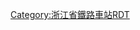 <noinclude>{{BS-map
| title = 海宁站站线布置图
| map = </noinclude>
CONTg\CONTg~~[[沪昆铁路]][[上海站]]方向
STRg\STRf
ABZg2\STR+c3
STR+c1\ABZg+4
\STR\ABZg2\STRc3
\STR+c2\ABZg3!~STRc1\STR+4
\ABZg+1\STR+c4\STR
\STRc2\ABZg3\STR\ABZg2\STRc3
STRc2\ABZ1+3f\STR+c4\STR\STR+c1\STR+4
STRc2\STR3+1\STR+c4\STR\STR\STR\STR\
STR+1!~num6l\STRc4\STR!~num4l\STR!~num2l\STR!~num1l\STR!~num3l\STR!~num7l\
STR\BS!~num3r\STR\STR\STR\STR\STR\BS
STR\BS!~num2l\STR\STR\STR\STR\STR\BS
STR\BS\STR\STR\STR\STR\STR\BS
STR\BS\STR\STR\STR\STR\STR\BS
STR\BS\STR\STR\STR\STR\STR\BS!~num1r
STR2\STRc3\STR\STR\STR+c2\STR3\STR\
STRc1\STR2+4\STR+c3\STR\ABZg+1\STRc4!~\STR\
STRc1\ABZ2+4g\STR+c3\STR\STRc2\STR3
\STRc1\ABZg+4!~STRc2\ABZg3!~STRc2\STR3+1\STRc4
\ABZg+1\ABZg+1!~STRc4\STRc4
ABZg2\STR+c3
STR+c1\ABZg+4
STR+c2\ABZg3
ABZg+1\STR+c4
STRg\STRf
CONTf\CONTf~~[[沪昆铁路]][[昆明站]]方向
<noinclude>}}

{{Rdt intro|[[海宁站]]}}

[[Category:浙江省鐵路車站RDT]]
</noinclude>